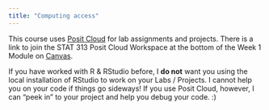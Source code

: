 ```yaml
---
title: "Computing access"
---
```


This course uses [Posit Cloud](https://posit.cloud/) for lab assignments and projects. There is a link to join the STAT 313 Posit Cloud Workspace at the bottom of the Week 1 Module on [Canvas](canvas.calpoly.edu). 

If you have worked with R & RStudio before, I **do not** want you using the local installation of RStudio to work on your Labs / Projects. I cannot help you on your code if things go sideways! If you use Posit Cloud, however, I can "peek in" to your project and help you debug your code. :)